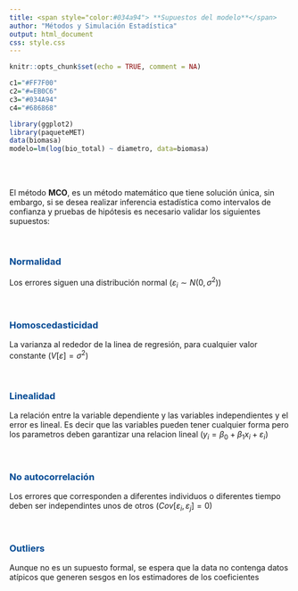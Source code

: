 ```yaml
---
title: <span style="color:#034a94"> **Supuestos del modelo**</span>
author: "Métodos y Simulación Estadística"
output: html_document
css: style.css
---
```


```r
knitr::opts_chunk$set(echo = TRUE, comment = NA)

c1="#FF7F00"
c2="#=EB0C6"
c3="#034A94"
c4="#686868"

library(ggplot2)
library(paqueteMET)
data(biomasa)
modelo=lm(log(bio_total) ~ diametro, data=biomasa)
```

</br></br>

El método **MCO**, es un método matemático que tiene solución única, sin embargo, si se desea realizar inferencia estadística como intervalos de confianza y pruebas de hipótesis es necesario validar los siguientes supuestos:

</br>

### <span style="color:#034A94">**Normalidad**</span> 

Los errores   siguen una distribución normal ($\varepsilon_{i} \sim N(0, \sigma^2)$)

</br>

### <span style="color:#034A94">**Homoscedasticidad**</span>

La varianza al rededor de la linea de regresión, para cualquier valor constante ($V[\varepsilon] = \sigma^2$)

</br>

###  <span style="color:#034A94">**Linealidad**</span>

La relación entre la variable dependiente y las variables independientes y el error es lineal. Es decir que las variables pueden tener cualquier forma pero los parametros deben garantizar una relacion lineal ($y_{i}= \beta_{0}+ \beta_{1} x_{i} + \varepsilon_{i}$)

</br>

###  <span style="color:#034A94">**No autocorrelación**</span>

Los errores que corresponden a diferentes individuos o diferentes tiempo deben ser independintes unos de otros ($Cov[\varepsilon_{i},  \varepsilon_{j}] = 0$)

</br>

### <span style="color:#034A94">**Outliers**</span>  

Aunque no es un supuesto formal, se espera que la data no contenga datos atípicos que generen sesgos en los estimadores de los coeficientes


</br></br>




